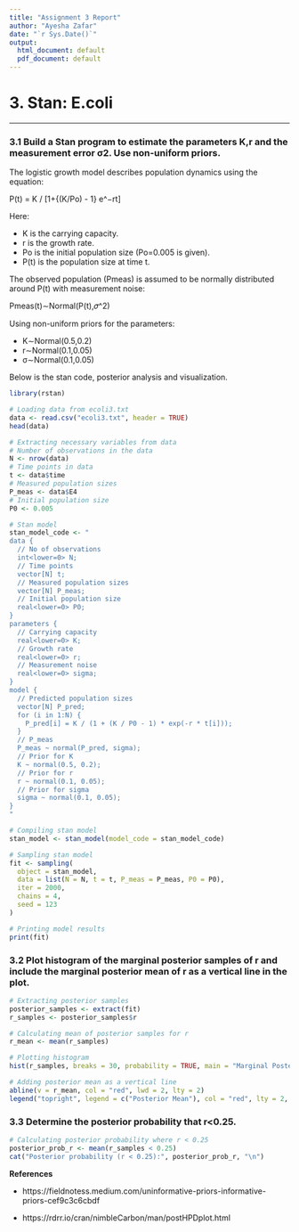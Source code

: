 ---
title: "Assignment 3 Report"
author: "Ayesha Zafar"
date: "`r Sys.Date()`"
output:
  html_document: default
  pdf_document: default
---

# 3. Stan: E.coli

---

### **3.1 Build a Stan program to estimate the parameters K,r and the measurement error σ2. Use non-uniform priors.**

The logistic growth model describes population dynamics using the equation:

P(t) = K / [1+{(K/Po) - 1} e^−rt]

Here:

- K is the carrying capacity.
- r is the growth rate.
- Po is the initial population size (Po=0.005 is given).
- P(t) is the population size at time t.

The observed population (Pmeas) is assumed to be normally distributed around P(t) with measurement noise:

Pmeas(t)∼Normal(P(t),𝜎^2)

Using non-uniform priors for the parameters:

- K∼Normal(0.5,0.2)
- r∼Normal(0.1,0.05)
- σ∼Normal(0.1,0.05)

Below is the stan code, posterior analysis and visualization.
```{r}
library(rstan)

# Loading data from ecoli3.txt
data <- read.csv("ecoli3.txt", header = TRUE)
head(data)

# Extracting necessary variables from data
# Number of observations in the data
N <- nrow(data)          
# Time points in data
t <- data$time           
# Measured population sizes
P_meas <- data$E4        
# Initial population size
P0 <- 0.005              

# Stan model
stan_model_code <- "
data {
  // No of observations
  int<lower=0> N;               
  // Time points
  vector[N] t;                  
  // Measured population sizes
  vector[N] P_meas;             
  // Initial population size
  real<lower=0> P0;             
}
parameters {
  // Carrying capacity
  real<lower=0> K;              
  // Growth rate
  real<lower=0> r;              
  // Measurement noise
  real<lower=0> sigma;          
}
model {
  // Predicted population sizes
  vector[N] P_pred;             
  for (i in 1:N) {
    P_pred[i] = K / (1 + (K / P0 - 1) * exp(-r * t[i]));
  }
  // P_meas
  P_meas ~ normal(P_pred, sigma);  
  // Prior for K
  K ~ normal(0.5, 0.2);            
  // Prior for r
  r ~ normal(0.1, 0.05);           
  // Prior for sigma
  sigma ~ normal(0.1, 0.05);       
}
"

# Compiling stan model
stan_model <- stan_model(model_code = stan_model_code)

# Sampling stan model
fit <- sampling(
  object = stan_model,
  data = list(N = N, t = t, P_meas = P_meas, P0 = P0),
  iter = 2000,
  chains = 4,
  seed = 123
)

# Printing model results
print(fit)

```

### **3.2 Plot histogram of the marginal posterior samples of r and include the marginal posterior mean of r as a vertical line in the plot.**

```{r}
# Extracting posterior samples
posterior_samples <- extract(fit)
r_samples <- posterior_samples$r

# Calculating mean of posterior samples for r
r_mean <- mean(r_samples)

# Plotting histogram
hist(r_samples, breaks = 30, probability = TRUE, main = "Marginal Posterior of r", xlab = "r", col = "lightblue")

# Adding posterior mean as a vertical line
abline(v = r_mean, col = "red", lwd = 2, lty = 2)
legend("topright", legend = c("Posterior Mean"), col = "red", lty = 2, lwd = 2)
```

### **3.3 Determine the posterior probability that r<0.25.**

```{r}
# Calculating posterior probability where r < 0.25
posterior_prob_r <- mean(r_samples < 0.25)
cat("Posterior probability (r < 0.25):", posterior_prob_r, "\n")
```


**References**

- https://fieldnotess.medium.com/uninformative-priors-informative-priors-cef9c3c6cbdf

- https://rdrr.io/cran/nimbleCarbon/man/postHPDplot.html


